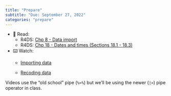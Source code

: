 ```yaml
---
title: "Prepare"
subtitle: "Due: September 27, 2022"
categories: "prepare"
---
```


-   📖 Read:
    -   R4DS: [Chp 8 - Data import](https://r4ds.hadley.nz/data-import.html)
    -   R4DS: [Chp 18 - Dates and times (Sections 18.1 - 18.3)](https://r4ds.hadley.nz/datetimes.html)
-   ⌨️ Watch:
    -   [Importing data](https://youtu.be/tIMaRYiuEFA)

    -   [Recoding data](https://youtu.be/O8qxV3N4D5Q)

::: callout-note
Videos use the "old school" pipe (`%>%`) but we'll be using the newer (`|>`) pipe operator in class.
:::
